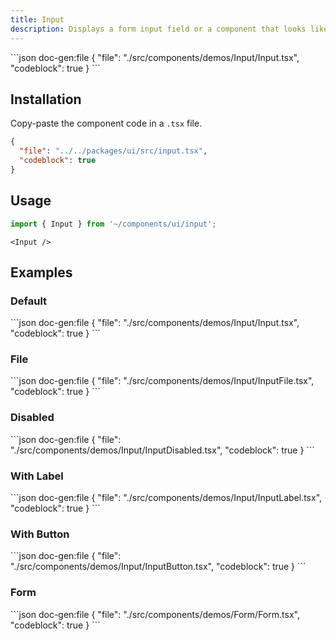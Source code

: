 ```yaml
---
title: Input
description: Displays a form input field or a component that looks like an input field.
---
```


<ComponentPreview name='input'>
```json doc-gen:file
{
  "file": "./src/components/demos/Input/Input.tsx",
  "codeblock": true
}
```
</ComponentPreview>

## Installation

Copy-paste the component code in a `.tsx` file.

<div className='not-prose [&_figure]:max-h-[320px] [&_figure]:overflow-y-auto'>

```json doc-gen:file
{
  "file": "../../packages/ui/src/input.tsx",
  "codeblock": true
}
```

</div>

## Usage

```ts
import { Input } from '~/components/ui/input';
```

```tsx
<Input />
```

## Examples

### Default

<ComponentPreview name='input'>
```json doc-gen:file
{
  "file": "./src/components/demos/Input/Input.tsx",
  "codeblock": true
}
```
</ComponentPreview>

### File

<ComponentPreview name='input-file'>
```json doc-gen:file
{
  "file": "./src/components/demos/Input/InputFile.tsx",
  "codeblock": true
}
```
</ComponentPreview>

### Disabled

<ComponentPreview name='input-disabled'>
```json doc-gen:file
{
  "file": "./src/components/demos/Input/InputDisabled.tsx",
  "codeblock": true
}
```
</ComponentPreview>

### With Label

<ComponentPreview name='input-label'>
```json doc-gen:file
{
  "file": "./src/components/demos/Input/InputLabel.tsx",
  "codeblock": true
}
```
</ComponentPreview>

### With Button

<ComponentPreview name='input-button'>
```json doc-gen:file
{
  "file": "./src/components/demos/Input/InputButton.tsx",
  "codeblock": true
}
```
</ComponentPreview>

### Form

<ComponentPreview name='form'>
```json doc-gen:file
{
  "file": "./src/components/demos/Form/Form.tsx",
  "codeblock": true
}
```
</ComponentPreview>
